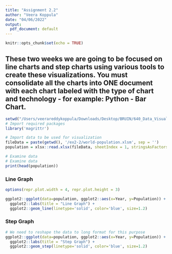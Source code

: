 ```yaml
---
title: "Assignment 2.2"
author: "Veera Koppula"
date: "04/06/2022"
output:
  pdf_document: default
---
```


```r
knitr::opts_chunk$set(echo = TRUE)
```

## These two weeks we are going to be focused on line charts and step charts using various tools to create these visualizations. You must consolidate all the charts into ONE document with each chart labeled with the type of chart and technology - for example: Python - Bar Chart.  
```r
setwd("/Users/veerareddykoppula/Downloads/Desktop/BRUIN/640_Data_Visualization/640/Assignment/Week3_4/")
# Import required packages
library('magrittr')

# Import data to be used for visualization
fileData = paste(getwd(), '/ex2-2/world-population.xlsm', sep = '')
population = xlsx::read.xlsx(fileData, sheetIndex = 1, stringsAsFactors = FALSE)

# Examine data
# Examine data
print(head(population))

```

### Line Graph

```r
options(repr.plot.width = 4, repr.plot.height = 3)

ggplot2::ggplot(data=population, ggplot2::aes(x=Year, y=Population)) + 
  ggplot2::labs(title = "Line Graph") +
  ggplot2::geom_line(linetype='solid', color='blue', size=1.2)
```

### Step Graph

```r
# We need to reshape the data to long format for this purpose
ggplot2::ggplot(data=population, ggplot2::aes(x=Year, y=Population)) +
  ggplot2::labs(title = "Step Graph") +
  ggplot2::geom_step(linetype='solid', color='blue', size=1.2)
```


